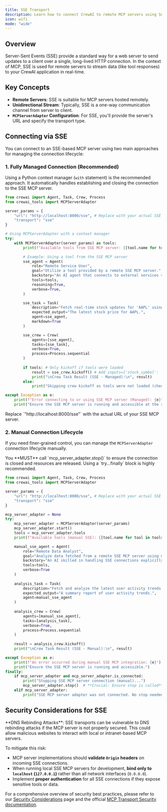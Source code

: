 ```yaml
---
title: SSE Transport
description: Learn how to connect CrewAI to remote MCP servers using Server-Sent Events (SSE) for real-time communication.
icon: wifi
mode: "wide"
---
```


## Overview

Server-Sent Events (SSE) provide a standard way for a web server to send updates to a client over a single, long-lived HTTP connection. In the context of MCP, SSE is used for remote servers to stream data (like tool responses) to your CrewAI application in real-time.

## Key Concepts

- **Remote Servers**: SSE is suitable for MCP servers hosted remotely.
- **Unidirectional Stream**: Typically, SSE is a one-way communication channel from server to client.
- **`MCPServerAdapter` Configuration**: For SSE, you'll provide the server's URL and specify the transport type.

## Connecting via SSE

You can connect to an SSE-based MCP server using two main approaches for managing the connection lifecycle:

### 1. Fully Managed Connection (Recommended)

Using a Python context manager (`with` statement) is the recommended approach. It automatically handles establishing and closing the connection to the SSE MCP server.

```python
from crewai import Agent, Task, Crew, Process
from crewai_tools import MCPServerAdapter

server_params = {
    "url": "http://localhost:8000/sse", # Replace with your actual SSE server URL
    "transport": "sse" 
}

# Using MCPServerAdapter with a context manager
try:
    with MCPServerAdapter(server_params) as tools:
        print(f"Available tools from SSE MCP server: {[tool.name for tool in tools]}")

        # Example: Using a tool from the SSE MCP server
        sse_agent = Agent(
            role="Remote Service User",
            goal="Utilize a tool provided by a remote SSE MCP server.",
            backstory="An AI agent that connects to external services via SSE.",
            tools=tools,
            reasoning=True,
            verbose=True,
        )

        sse_task = Task(
            description="Fetch real-time stock updates for 'AAPL' using an SSE tool.",
            expected_output="The latest stock price for AAPL.",
            agent=sse_agent,
            markdown=True
        )

        sse_crew = Crew(
            agents=[sse_agent],
            tasks=[sse_task],
            verbose=True,
            process=Process.sequential
        )
        
        if tools: # Only kickoff if tools were loaded
            result = sse_crew.kickoff() # Add inputs={'stock_symbol': 'AAPL'} if tool requires it
            print("\nCrew Task Result (SSE - Managed):\n", result)
        else:
            print("Skipping crew kickoff as tools were not loaded (check server connection).")

except Exception as e:
    print(f"Error connecting to or using SSE MCP server (Managed): {e}")
    print("Ensure the SSE MCP server is running and accessible at the specified URL.")

```

<Note>
Replace `"http://localhost:8000/sse"` with the actual URL of your SSE MCP server.
</Note>

### 2. Manual Connection Lifecycle

If you need finer-grained control, you can manage the `MCPServerAdapter` connection lifecycle manually.

<Info>
You **MUST** call `mcp_server_adapter.stop()` to ensure the connection is closed and resources are released. Using a `try...finally` block is highly recommended.
</Info>

```python
from crewai import Agent, Task, Crew, Process
from crewai_tools import MCPServerAdapter

server_params = {
    "url": "http://localhost:8000/sse", # Replace with your actual SSE server URL
    "transport": "sse"
}

mcp_server_adapter = None 
try:
    mcp_server_adapter = MCPServerAdapter(server_params)
    mcp_server_adapter.start()
    tools = mcp_server_adapter.tools
    print(f"Available tools (manual SSE): {[tool.name for tool in tools]}")

    manual_sse_agent = Agent(
        role="Remote Data Analyst",
        goal="Analyze data fetched from a remote SSE MCP server using manual connection management.",
        backstory="An AI skilled in handling SSE connections explicitly.",
        tools=tools,
        verbose=True
    )
    
    analysis_task = Task(
        description="Fetch and analyze the latest user activity trends from the SSE server.",
        expected_output="A summary report of user activity trends.",
        agent=manual_sse_agent
    )
    
    analysis_crew = Crew(
        agents=[manual_sse_agent],
        tasks=[analysis_task],
        verbose=True,
        process=Process.sequential
    )
    
    result = analysis_crew.kickoff()
    print("\nCrew Task Result (SSE - Manual):\n", result)

except Exception as e:
    print(f"An error occurred during manual SSE MCP integration: {e}")
    print("Ensure the SSE MCP server is running and accessible.")
finally:
    if mcp_server_adapter and mcp_server_adapter.is_connected:
        print("Stopping SSE MCP server connection (manual)...")
        mcp_server_adapter.stop()  # **Crucial: Ensure stop is called**
    elif mcp_server_adapter:
        print("SSE MCP server adapter was not connected. No stop needed or start failed.")

```

## Security Considerations for SSE

<Warning>
**DNS Rebinding Attacks**: SSE transports can be vulnerable to DNS rebinding attacks if the MCP server is not properly secured. This could allow malicious websites to interact with local or intranet-based MCP servers.
</Warning>

To mitigate this risk:
- MCP server implementations should **validate `Origin` headers** on incoming SSE connections.
- When running local SSE MCP servers for development, **bind only to `localhost` (`127.0.0.1`)** rather than all network interfaces (`0.0.0.0`).
- Implement **proper authentication** for all SSE connections if they expose sensitive tools or data.

For a comprehensive overview of security best practices, please refer to our [Security Considerations](./security.mdx) page and the official [MCP Transport Security documentation](https://modelcontextprotocol.io/docs/concepts/transports#security-considerations).
